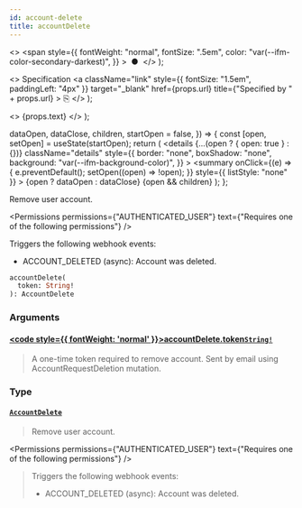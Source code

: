 ```yaml
---
id: account-delete
title: accountDelete
---
```


  <>
    <span
      style={{
        fontWeight: "normal",
        fontSize: ".5em",
        color: "var(--ifm-color-secondary-darkest)",
      }}
    >
      &nbsp;●&nbsp;
    </span>
  </>
);

  <>
    Specification
    <a
      className="link"
      style={{ fontSize: "1.5em", paddingLeft: "4px" }}
      target="\_blank"
      href={props.url}
      title={"Specified by " + props.url}
    >
      ⎘
    </a>
  </>
);

  <>
    <span className={props.class}>{props.text}</span>
  </>
);


  dataOpen,
  dataClose,
  children,
  startOpen = false,
}) => {
  const [open, setOpen] = useState(startOpen);
  return (
    <details
      {...(open ? { open: true } : {})}
      className="details"
      style={{
        border: "none",
        boxShadow: "none",
        background: "var(--ifm-background-color)",
      }}
    >
      <summary
        onClick={(e) => {
          e.preventDefault();
          setOpen((open) => !open);
        }}
        style={{ listStyle: "none" }}
      >
        {open ? dataOpen : dataClose}
      </summary>
      {open && children}
    </details>
  );
};

Remove user account.

<Permissions
  permissions={"AUTHENTICATED_USER"}
  text={"Requires one of the following permissions"}
/>

Triggers the following webhook events:

- ACCOUNT_DELETED (async): Account was deleted.

```graphql
accountDelete(
  token: String!
): AccountDelete
```

### Arguments

#### [<code style={{ fontWeight: 'normal' }}>accountDelete.<b>token</b></code>](#)<Bullet />[`String!`](../../../api-storefront/miscellaneous/scalars/string) <Badge class="badge badge--secondary" text="non-null"/> <Badge class="badge badge--secondary" text="scalar"/> <Badge class="badge badge--secondary" text="miscellaneous"/>

> A one-time token required to remove account. Sent by email using AccountRequestDeletion mutation.

### Type

#### [`AccountDelete`](../../../api-storefront/users/objects/account-delete) <Badge class="badge badge--secondary" text="object"/> <Badge class="badge badge--secondary" text="users"/>

> Remove user account.

<Permissions
  permissions={"AUTHENTICATED_USER"}
  text={"Requires one of the following permissions"}
/>

> Triggers the following webhook events:
>
> - ACCOUNT_DELETED (async): Account was deleted.

